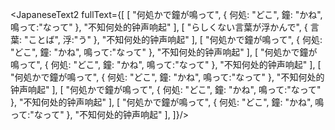 
<JapaneseText2
fullText={[
    [
    "何処かで鐘が鳴って",
    {
        何処: "どこ",
        鐘: "かね",
        鳴って:"なって"
    },
    "不知何处的钟声响起"
    ],
    [
    "らしくない言葉が浮かんで",
    {
        言葉: "ことば",
        浮:"う"
    },
    "不知何处的钟声响起"
    ],
    [
    "何処かで鐘が鳴って",
    {
        何処: "どこ",
        鐘: "かね",
        鳴って:"なって"
    },
    "不知何处的钟声响起"
    ],
    [
    "何処かで鐘が鳴って",
    {
        何処: "どこ",
        鐘: "かね",
        鳴って:"なって"
    },
    "不知何处的钟声响起"
    ],
    [
    "何処かで鐘が鳴って",
    {
        何処: "どこ",
        鐘: "かね",
        鳴って:"なって"
    },
    "不知何处的钟声响起"
    ],
    [
    "何処かで鐘が鳴って",
    {
        何処: "どこ",
        鐘: "かね",
        鳴って:"なって"
    },
    "不知何处的钟声响起"
    ],
    [
    "何処かで鐘が鳴って",
    {
        何処: "どこ",
        鐘: "かね",
        鳴って:"なって"
    },
    "不知何处的钟声响起"
    ],
]}/>